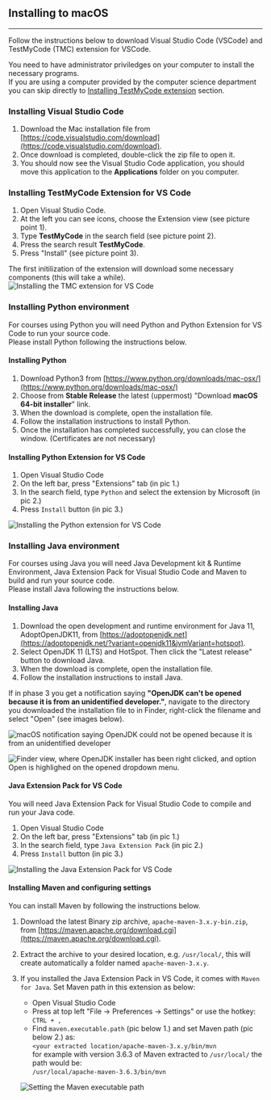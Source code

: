 
<ContentBox>

## Installing to macOS

---

<TableOfContents />

</ContentBox>

<ContentBox>
Follow the instructions below to download Visual Studio Code (VSCode) and TestMyCode (TMC) extension for VSCode. 

You need to have administrator priviledges on your computer to install the necessary programs.  
If you are using a computer provided by the computer science department you can skip directly to [Installing TestMyCode extension](#installing-tmc) section.

###  Installing Visual Studio Code <a name="installing-vscode"></a>

1. Download the Mac installation file from [https://code.visualstudio.com/download](https://code.visualstudio.com/download).
2. Once download is completed, double-click the zip file to open it.
3. You should now see the Visual Studio Code application, you should move this application to the __Applications__ folder on you computer.

### Installing TestMyCode Extension for VS Code <a name="installing-tmc"></a>

1. Open Visual Studio Code.  
2. At the left you can see icons, choose the Extension view (see picture point 1).  
3. Type **TestMyCode** in the search field (see picture point 2).  
4. Press the search result **TestMyCode**.
5. Press "Install" (see picture point 3).  

The first initilization of the extension will download some necessary components (this will take a while).
![Installing the TMC extension for VS Code](vscode/download_extension.webp)

</ContentBox>

<ContentBox>

### Installing Python environment <a name="installing-python"></a>

For courses using Python you will need Python and Python Extension for VS Code to run your source code.  
Please install Python following the instructions below.

#### Installing Python <a name="python3"></a>

1. Download Python3 from [https://www.python.org/downloads/mac-osx/](https://www.python.org/downloads/mac-osx/)
2. Choose from __Stable Release__ the latest (uppermost) "Download __macOS 64-bit installer__" link.
3. When the download is complete, open the installation file.
4. Follow the installation instructions to install Python.
5. Once the installation has completed successfully, you can close the window. (Certificates are not necessary)

#### Installing Python Extension for VS Code <a name="python-extension"></a>

1. Open Visual Studio Code
2. On the left bar, press "Extensions" tab (in pic 1.)
3. In the search field, type `Python` and select the extension by Microsoft (in pic 2.)
4. Press `Install` button (in pic 3.)

![Installing the Python extension for VS Code](vscode/vscode_python_extension.webp)

</ContentBox>

<ContentBox>

### Installing Java environment <a name="java-environment"></a>

For courses using Java you will need Java Development kit & Runtime Environment, Java Extension Pack for Visual Studio Code and Maven to build and run your source code.  
Please install Java following the instructions below.

#### Installing Java <a name="adopt-open-jdk"></a>

1. Download the open development and runtime environment for Java 11, AdoptOpenJDK11, from [https://adoptopenjdk.net](https://adoptopenjdk.net/?variant=openjdk11&jvmVariant=hotspot).
2. Select OpenJDK 11 (LTS) and HotSpot. Then click the "Latest release" button to download Java.
3. When the download is complete, open the installation file.
4. Follow the installation instructions to install Java.

If in phase 3 you get a notification saying **"OpenJDK can't be opened because it is from an unidentified developer."**,
navigate to the directory you downloaded the installation file to in Finder, right-click the filename and select "Open" (see images below).

![macOS notification saying OpenJDK could not be opened because it is from an unidentified developer](macos-openjdk-not-trusted.webp)

![Finder view, where OpenJDK installer has been right clicked, and option Open is highlighed on the opened dropdown menu.](macos-openjdk-rightclick-open.webp)


#### Java Extension Pack for VS Code <a name="java-extension"></a>

You will need Java Extension Pack for Visual Studio Code to compile and run your Java code.

1. Open Visual Studio Code
2. On the left bar, press "Extensions" tab (in pic 1.)
3. In the search field, type `Java Extension Pack` (in pic 2.)
4. Press `Install` button (in pic 3.)

![Installing the Java Extension Pack for VS Code](vscode/vscode_java_extension_pack.webp)


#### Installing Maven and configuring settings <a name="maven-configuring"></a>

You can install Maven by following the instructions below.  

1. Download the latest Binary zip archive, `apache-maven-3.x.y-bin.zip`, from [https://maven.apache.org/download.cgi](https://maven.apache.org/download.cgi).
2. Extract the archive to your desired location, e.g. `/usr/local/`, this will create automatically a folder named `apache-maven-3.x.y`.
3. If you installed the Java Extension Pack in VS Code, it comes with `Maven for Java`. Set Maven path in this extension as below:
    * Open Visual Studio Code
    * Press at top left "File -> Preferences -> Settings" or use the hotkey: `CTRL + ,`
    * Find `maven.executable.path` (pic below 1.) and set Maven path (pic below 2.) as:  
    `<your extracted location/apache-maven-3.x.y/bin/mvn`  
    for example with version 3.6.3 of Maven extracted to `/usr/local/` the path would be:  
    `/usr/local/apache-maven-3.6.3/bin/mvn`

    ![Setting the Maven executable path](vscode/maven_executable_path.webp)

</ContentBox>

<StartingProgrammingGuide />